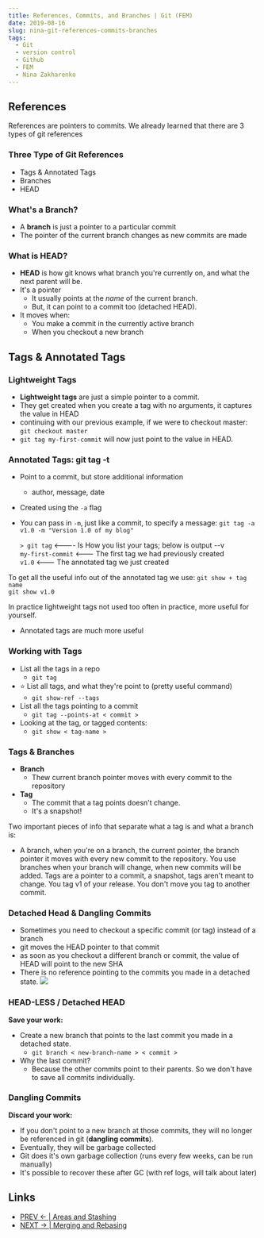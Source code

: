 ```yaml
---
title: References, Commits, and Branches | Git (FEM)
date: 2019-08-16
slug: nina-git-references-commits-branches
tags:
  - Git
  - version control
  - Github
  - FEM
  - Nina Zakharenko
---
```


## References
References are pointers to commits. We already learned that there are 3 types of git references

### Three Type of Git References
- Tags & Annotated Tags
- Branches
- HEAD

### What's a Branch?
- A **branch** is just a pointer to a particular commit
- The pointer of the current branch changes as new commits are made

### What is HEAD?
- **HEAD** is how git knows what branch you're currently on, and what the next parent will be.
- It's a pointer
    - It usually points at the _name_ of the current branch.
    - But, it can point to a commit too (detached HEAD).
- It moves when:
    - You make a commit in the currently active branch
    - When you checkout a new branch

## Tags & Annotated Tags
### Lightweight Tags
- **Lightweight tags** are just a simple pointer to a commit.
- They get created when you create a tag with no arguments, it captures the value in HEAD
- continuing with our previous example, if we were to checkout master: `git checkout master`
- `git tag my-first-commit` will now just point to the value in HEAD.

### Annotated Tags: git tag -t
- Point to a commit, but store additional information
    - author, message, date
- Created using the `-a` flag
- You can pass in `-m`, just like a commit, to specify a message:
`git tag -a v1.0 -m "Version 1.0 of my blog"`

    `> git tag`  <---- Is How you list your tags; below is output --v  
        `my-first-commit`  <--- The first tag we had previously created  
        `v1.0`  <--- The annotated tag we just created 
 
To get all the useful info out of the annotated tag we use: `git show + tag name`  
    `git show v1.0`

In practice lightweight tags not used too often in practice, more useful for yourself.
- Annotated tags are much more useful

### Working with Tags
- List all the tags in a repo
    - `git tag` 
- ⭐ List all tags, and what they're point to (pretty useful command)
    - `git show-ref --tags`
- List all the tags pointing to a commit
    - `git tag --points-at < commit >`
- Looking at the tag, or tagged contents:
    -  `git show < tag-name >`

### Tags & Branches
- **Branch**
    - Thew current branch pointer moves with every commit to the repository
- **Tag**
    - The commit that a tag points doesn't change.
    - It's a snapshot!

Two important pieces of info that separate what a tag is and what a branch is:
- A branch, when you're on a branch, the current pointer, the branch pointer it moves with every new commit to the repository. You use branches when your branch will change, when new commits will be added. Tags are a pointer to a commit, a snapshot, tags aren't meant to change. You tag v1 of your release. You don't move you tag to another commit.

### Detached Head & Dangling Commits
- Sometimes you need to checkout a specific commit (or tag) instead of a branch
- git moves the HEAD pointer to that commit
- as soon as you checkout a different branch or commit, the value of HEAD will point to the new SHA
- There is no reference pointing to the commits you made in a detached state.
![](https://user-images.githubusercontent.com/5563119/63643548-9093ca00-c687-11e9-8583-3ad33724aad9.png)

### HEAD-LESS / Detached HEAD
**Save your work:**
- Create a new branch that points to the last commit you made in a detached state.
    - `git branch < new-branch-name > < commit >`
- Why the last commit?
    - Because the other commits point to their parents. So we don't have to save all commits individually. 

### Dangling Commits
**Discard your work:**
- If you don't point to a new branch at those commits, they will no longer be referenced in git (**dangling commits**).
- Eventually, they will be garbage collected
- Git does it's own garbage collection (runs every few weeks, can be run manually)
- It's possible to recover these after GC (with ref logs, will talk about later)

 ## Links  
- [PREV ← | Areas and Stashing](/nina-git-areas-and-stashing)
- [NEXT → | Merging and Rebasing](/nina-git-merging-and-rebasing)